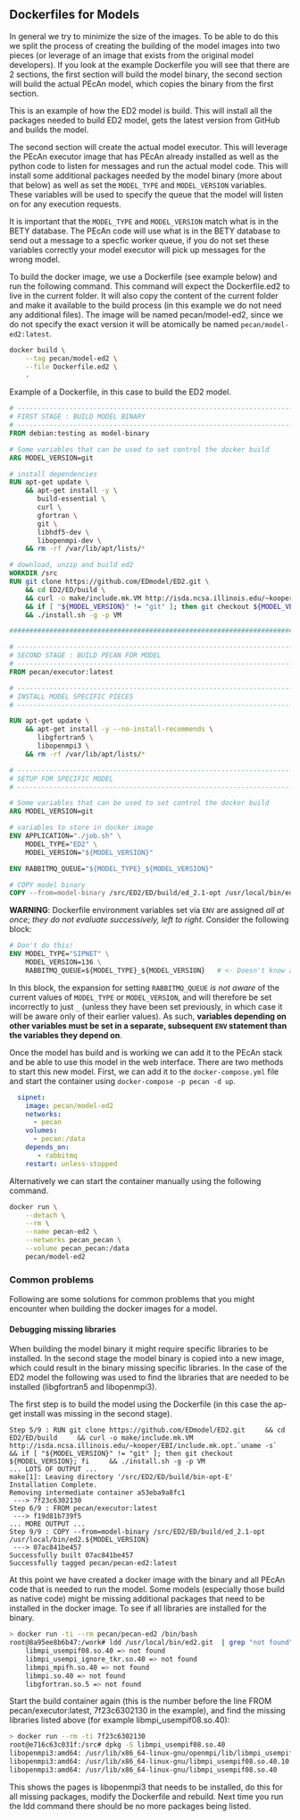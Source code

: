 ## Dockerfiles for Models {#model-docker}

In general we try to minimize the size of the images. To be able to do this we split the process of creating the building of the model images into two pieces (or leverage of an image that exists from the original model developers). If you look at the example Dockerfile you will see that there are 2 sections, the first section will build the model binary, the second section will build the actual PEcAn model, which copies the binary from the first section.

This is an example of how the ED2 model is build. This will install all the packages needed to build ED2 model, gets the latest version from GitHub and builds the model.

The second section will create the actual model executor. This will leverage the PEcAn executor image that has PEcAn already installed as well as the python code to listen for messages and run the actual model code. This will install some additional packages needed by the model binary (more about that below) as well as set the `MODEL_TYPE` and `MODEL_VERSION` variables. These variables will be used to specify the queue that the model will listen on for any execution requests.

It is important that the `MODEL_TYPE` and `MODEL_VERSION` match what is in the BETY database. The PEcAn code will use what is in the BETY database to send out a message to a specfic worker queue, if you do not set these variables correctly your model executor will pick up messages for the wrong model.

To build the docker image, we use a Dockerfile (see example below) and run the following command. This command will expect the Dockerfile.ed2 to live in the current folder. It will also copy the content of the current folder and make it available to the build process (in this example we do not need any additional files). The image will be named pecan/model-ed2, since we do not specify the exact version it will be atomically be named `pecan/model-ed2:latest`.

````bash
docker build \
	--tag pecan/model-ed2 \
	--file Dockerfile.ed2 \
	.
````

Example of a Dockerfile, in this case to build the ED2 model.

```dockerfile
# ----------------------------------------------------------------------
# FIRST STAGE : BUILD MODEL BINARY
# ----------------------------------------------------------------------
FROM debian:testing as model-binary

# Some variables that can be used to set control the docker build
ARG MODEL_VERSION=git

# install dependencies
RUN apt-get update \
    && apt-get install -y \
       build-essential \
       curl \
       gfortran \
       git \
       libhdf5-dev \
       libopenmpi-dev \
    && rm -rf /var/lib/apt/lists/*

# download, unzip and build ed2
WORKDIR /src
RUN git clone https://github.com/EDmodel/ED2.git \
    && cd ED2/ED/build \
    && curl -o make/include.mk.VM http://isda.ncsa.illinois.edu/~kooper/EBI/include.mk.opt.Linux \
    && if [ "${MODEL_VERSION}" != "git" ]; then git checkout ${MODEL_VERSION}; fi \
    && ./install.sh -g -p VM

########################################################################

# ----------------------------------------------------------------------
# SECOND STAGE : BUILD PECAN FOR MODEL
# ----------------------------------------------------------------------
FROM pecan/executor:latest

# ----------------------------------------------------------------------
# INSTALL MODEL SPECIFIC PIECES
# ----------------------------------------------------------------------

RUN apt-get update \
    && apt-get install -y --no-install-recommends \
       libgfortran5 \
       libopenmpi3 \
    && rm -rf /var/lib/apt/lists/*

# ----------------------------------------------------------------------
# SETUP FOR SPECIFIC MODEL
# ----------------------------------------------------------------------

# Some variables that can be used to set control the docker build
ARG MODEL_VERSION=git

# variables to store in docker image
ENV APPLICATION="./job.sh" \
    MODEL_TYPE="ED2" \
    MODEL_VERSION="${MODEL_VERSION}"

ENV RABBITMQ_QUEUE="${MODEL_TYPE}_${MODEL_VERSION}"

# COPY model binary
COPY --from=model-binary /src/ED2/ED/build/ed_2.1-opt /usr/local/bin/ed2.${MODEL_VERSION}
```

**WARNING**: Dockerfile environment variables set via `ENV` are assigned _all at once_; _they do not evaluate successively, left to right_.
Consider the following block:

```dockerfile
# Don't do this!
ENV MODEL_TYPE="SIPNET" \
    MODEL_VERSION=136 \
    RABBITMQ_QUEUE=${MODEL_TYPE}_${MODEL_VERSION}   # <- Doesn't know about MODEL_TYPE or MODEL_VERSION!
```

In this block, the expansion for setting `RABBITMQ_QUEUE` _is not aware_ of the current values of `MODEL_TYPE` or `MODEL_VERSION`, and will therefore be set incorrectly to just `_` (unless they have been set previously, in which case it will be aware only of their earlier values).
As such, **variables depending on other variables must be set in a separate, subsequent `ENV` statement than the variables they depend on**.

Once the model has build and is working we can add it to the PEcAn stack and be able to use this model in the web interface. There are two methods to start this new model. First, we can add it to the `docker-compose.yml` file and start the container using `docker-compose -p pecan -d up`.

```yaml
  sipnet:
    image: pecan/model-ed2
    networks:
      - pecan
    volumes:
      - pecan:/data
    depends_on:
       - rabbitmq
    restart: unless-stopped
```

Alternatively we can start the container manually using the following command.

```bash
docker run \
	--detach \
	--rm \
	--name pecan-ed2 \
	--networks pecan_pecan \
	--volume pecan_pecan:/data
	pecan/model-ed2
```

### Common problems

Following are some solutions for common problems that you might encounter when building the docker images for a model.

#### Debugging missing libraries

When building the model binary it might require specific libraries to be installed. In the second stage the model binary is copied into a new image, which could result in the binary missing specific libraries. In the case of the ED2 model the following was used to find the libraries that are needed to be installed (libgfortran5 and libopenmpi3).

The first step is to build the model using the Dockerfile (in this case the ap-get install was missing in the second stage).


```
Step 5/9 : RUN git clone https://github.com/EDmodel/ED2.git     && cd ED2/ED/build     && curl -o make/include.mk.VM http://isda.ncsa.illinois.edu/~kooper/EBI/include.mk.opt.`uname -s`     && if [ "${MODEL_VERSION}" != "git" ]; then git checkout ${MODEL_VERSION}; fi     && ./install.sh -g -p VM
... LOTS OF OUTPUT ...
make[1]: Leaving directory '/src/ED2/ED/build/bin-opt-E'
Installation Complete.
Removing intermediate container a53eba9a8fc1
 ---> 7f23c6302130
Step 6/9 : FROM pecan/executor:latest
 ---> f19d81b739f5
... MORE OUTPUT ...
Step 9/9 : COPY --from=model-binary /src/ED2/ED/build/ed_2.1-opt /usr/local/bin/ed2.${MODEL_VERSION}
 ---> 07ac841be457
Successfully built 07ac841be457
Successfully tagged pecan/pecan-ed2:latest
```

At this point we have created a docker image with the binary and all PEcAn code that is needed to run the model. Some models (especially those build as native code) might be missing additional packages that need to be installed in the docker image. To see if all libraries are installed for the binary.

```bash
> docker run -ti --rm pecan/pecan-ed2 /bin/bash
root@8a95ee8b6b47:/work# ldd /usr/local/bin/ed2.git  | grep "not found"
    libmpi_usempif08.so.40 => not found
    libmpi_usempi_ignore_tkr.so.40 => not found
    libmpi_mpifh.so.40 => not found
    libmpi.so.40 => not found
    libgfortran.so.5 => not found
```

Start the build container again (this is the number before the line FROM pecan/executor:latest, 7f23c6302130 in the example), and find the missing libraries listed above (for example libmpi_usempif08.so.40):

```bash
> docker run --rm -ti 7f23c6302130
root@e716c63c031f:/src# dpkg -S libmpi_usempif08.so.40
libopenmpi3:amd64: /usr/lib/x86_64-linux-gnu/openmpi/lib/libmpi_usempif08.so.40.10.1
libopenmpi3:amd64: /usr/lib/x86_64-linux-gnu/libmpi_usempif08.so.40.10.1
libopenmpi3:amd64: /usr/lib/x86_64-linux-gnu/libmpi_usempif08.so.40
```

This shows the pages is libopenmpi3 that needs to be installed, do this for all missing packages, modify the Dockerfile and rebuild. Next time you run the ldd command there should be no more packages being listed.
